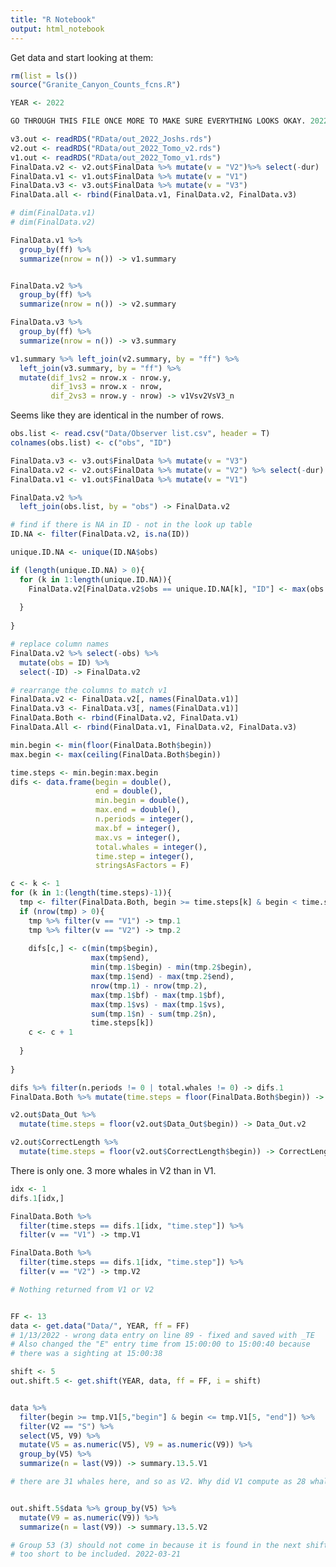 ```yaml
---
title: "R Notebook"
output: html_notebook
---
```



Get data and start looking at them:

```r
rm(list = ls())
source("Granite_Canyon_Counts_fcns.R")

YEAR <- 2022

GO THROUGH THIS FILE ONCE MORE TO MAKE SURE EVERYTHING LOOKS OKAY. 2022-03-21

v3.out <- readRDS("RData/out_2022_Joshs.rds")
v2.out <- readRDS("RData/out_2022_Tomo_v2.rds")
v1.out <- readRDS("RData/out_2022_Tomo_v1.rds")
FinalData.v2 <- v2.out$FinalData %>% mutate(v = "V2")%>% select(-dur)
FinalData.v1 <- v1.out$FinalData %>% mutate(v = "V1") 
FinalData.v3 <- v3.out$FinalData %>% mutate(v = "V3") 
FinalData.all <- rbind(FinalData.v1, FinalData.v2, FinalData.v3)

# dim(FinalData.v1)
# dim(FinalData.v2)

FinalData.v1 %>% 
  group_by(ff) %>% 
  summarize(nrow = n()) -> v1.summary


FinalData.v2 %>% 
  group_by(ff) %>% 
  summarize(nrow = n()) -> v2.summary

FinalData.v3 %>% 
  group_by(ff) %>% 
  summarize(nrow = n()) -> v3.summary

v1.summary %>% left_join(v2.summary, by = "ff") %>% 
  left_join(v3.summary, by = "ff") %>%
  mutate(dif_1vs2 = nrow.x - nrow.y,
         dif_1vs3 = nrow.x - nrow,
         dif_2vs3 = nrow.y - nrow) -> v1Vsv2VsV3_n


```


Seems like they are identical in the number of rows. 

```r
obs.list <- read.csv("Data/Observer list.csv", header = T) 
colnames(obs.list) <- c("obs", "ID")

FinalData.v3 <- v3.out$FinalData %>% mutate(v = "V3") 
FinalData.v2 <- v2.out$FinalData %>% mutate(v = "V2") %>% select(-dur)
FinalData.v1 <- v1.out$FinalData %>% mutate(v = "V1") 

FinalData.v2 %>% 
  left_join(obs.list, by = "obs") -> FinalData.v2

# find if there is NA in ID - not in the look up table  
ID.NA <- filter(FinalData.v2, is.na(ID))

unique.ID.NA <- unique(ID.NA$obs)

if (length(unique.ID.NA) > 0){
  for (k in 1:length(unique.ID.NA)){
    FinalData.v2[FinalData.v2$obs == unique.ID.NA[k], "ID"] <- max(obs.list$ID) + k
    
  }
  
}

# replace column names
FinalData.v2 %>% select(-obs) %>%
  mutate(obs = ID) %>%
  select(-ID) -> FinalData.v2

# rearrange the columns to match v1
FinalData.v2 <- FinalData.v2[, names(FinalData.v1)]
FinalData.v3 <- FinalData.v3[, names(FinalData.v1)]
FinalData.Both <- rbind(FinalData.v2, FinalData.v1)
FinalData.All <- rbind(FinalData.v1, FinalData.v2, FinalData.v3)
```



```r
min.begin <- min(floor(FinalData.Both$begin))
max.begin <- max(ceiling(FinalData.Both$begin))

time.steps <- min.begin:max.begin
difs <- data.frame(begin = double(),
                   end = double(),
                   min.begin = double(), 
                   max.end = double(), 
                   n.periods = integer(), 
                   max.bf = integer(), 
                   max.vs = integer(), 
                   total.whales = integer(),
                   time.step = integer(),
                   stringsAsFactors = F)

c <- k <- 1
for (k in 1:(length(time.steps)-1)){
  tmp <- filter(FinalData.Both, begin >= time.steps[k] & begin < time.steps[k+1])
  if (nrow(tmp) > 0){
    tmp %>% filter(v == "V1") -> tmp.1
    tmp %>% filter(v == "V2") -> tmp.2
    
    difs[c,] <- c(min(tmp$begin), 
                  max(tmp$end),
                  min(tmp.1$begin) - min(tmp.2$begin), 
                  max(tmp.1$end) - max(tmp.2$end),
                  nrow(tmp.1) - nrow(tmp.2),
                  max(tmp.1$bf) - max(tmp.1$bf),
                  max(tmp.1$vs) - max(tmp.1$vs),
                  sum(tmp.1$n) - sum(tmp.2$n),
                  time.steps[k])
    c <- c + 1
    
  }
  
}
```



```r
difs %>% filter(n.periods != 0 | total.whales != 0) -> difs.1
FinalData.Both %>% mutate(time.steps = floor(FinalData.Both$begin)) -> FinalData.Both

v2.out$Data_Out %>% 
  mutate(time.steps = floor(v2.out$Data_Out$begin)) -> Data_Out.v2 

v2.out$CorrectLength %>%
  mutate(time.steps = floor(v2.out$CorrectLength$begin)) -> CorrectLength.v2 

```

There is only one. 3 more whales in V2 than in V1.


```r
idx <- 1
difs.1[idx,]
```



```r
FinalData.Both %>% 
  filter(time.steps == difs.1[idx, "time.step"]) %>% 
  filter(v == "V1") -> tmp.V1

FinalData.Both %>% 
  filter(time.steps == difs.1[idx, "time.step"]) %>% 
  filter(v == "V2") -> tmp.V2

# Nothing returned from V1 or V2


FF <- 13
data <- get.data("Data/", YEAR, ff = FF)
# 1/13/2022 - wrong data entry on line 89 - fixed and saved with _TE
# Also changed the "E" entry time from 15:00:00 to 15:00:40 because
# there was a sighting at 15:00:38

shift <- 5
out.shift.5 <- get.shift(YEAR, data, ff = FF, i = shift)


data %>%  
  filter(begin >= tmp.V1[5,"begin"] & begin <= tmp.V1[5, "end"]) %>% 
  filter(V2 == "S") %>% 
  select(V5, V9) %>% 
  mutate(V5 = as.numeric(V5), V9 = as.numeric(V9)) %>% 
  group_by(V5) %>% 
  summarize(n = last(V9)) -> summary.13.5.V1

# there are 31 whales here, and so as V2. Why did V1 compute as 28 whales?


out.shift.5$data %>% group_by(V5) %>%
  mutate(V9 = as.numeric(V9)) %>%
  summarize(n = last(V9)) -> summary.13.5.V2

# Group 53 (3) should not come in because it is found in the next shift, which was
# too short to be included. 2022-03-21
```



